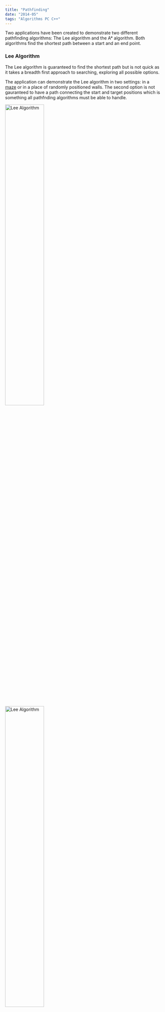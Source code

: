 ```yaml
---
title: "Pathfinding"
date: "2014-05"
tags: "Algorithms PC C++"
---
```


Two applications have been created to demonstrate two different pathfinding algorithms:
The Lee algorithm and the A* algorithm. Both algorithms find the shortest path between a start and an end point.

### Lee Algorithm

The Lee algorithm is guaranteed to find the shortest path but is not quick as it takes a breadth first
approach to searching, exploring all possible options.

The application can demonstrate the Lee algorithm in two settings:
in a <a href="/projects/maze-generator">maze</a> or in a place of randomly
positioned walls. The second option is not gauranteed to have a path connecting the start and target positions
which is something all pathfnding algorithms must be able to handle.

<Image alt="Lee Algorithm" width="50%" maxWidth="240px" src="/assets/projects/pathfinding/lee_00.gif"/>
<Image alt="Lee Algorithm" width="50%" maxWidth="240px" src="/assets/projects/pathfinding/lee_01.gif"/>
<br/><br/>
<Image alt="Lee Algorithm" width="50%" maxWidth="240px" src="/assets/projects/pathfinding/lee_00.png"/>
<Image alt="Lee Algorithm" width="50%" maxWidth="240px" src="/assets/projects/pathfinding/lee_01.png"/>
<br/><br/>
<Image alt="Lee Algorithm" width="50%" maxWidth="240px" src="/assets/projects/pathfinding/lee_02.gif"/>
<Image alt="Lee Algorithm" width="50%" maxWidth="240px" src="/assets/projects/pathfinding/lee_03.gif"/>
<br/><br/>
<Image alt="Lee Algorithm" width="50%" maxWidth="240px" src="/assets/projects/pathfinding/lee_02.png"/>
<Image alt="Lee Algorithm" width="50%" maxWidth="240px" src="/assets/projects/pathfinding/lee_03.png"/>

### A* Algorithm

The A* algorithm incorporates heuristics, allowing a 'best-fit-depth-search' method to be executed.
Depending on the number of obstacles this greatly reduces the number of cells checked compared to the Lee algorithm.

The heuristic method used by the implementation is the <a href="https://en.wikipedia.org/wiki/Taxicab_geometry">Manhattan method</a> which
adds the horizontal and vertical distance from the current cell to the target cell.
This method is sufficient as the implementation does not take diagonal movement into consideration.

Like the Lee algorithm, the A* algorithm can be demonstrated in two settings:
in a <a href="/projects/maze-generator">maze</a> or in a place of randomly
positioned walls.

<Image alt="A Star Algorithm" width="50%" maxWidth="240px" src="/assets/projects/pathfinding/a_star_00.gif"/>
<Image alt="A Star Algorithm" width="50%" maxWidth="240px" src="/assets/projects/pathfinding/a_star_01.gif"/>
<br/><br/>
<Image alt="A Star Algorithm" width="50%" maxWidth="240px" src="/assets/projects/pathfinding/a_star_00.png"/>
<Image alt="A Star Algorithm" width="50%" maxWidth="240px" src="/assets/projects/pathfinding/a_star_01.png"/>
<br/><br/>
<Image alt="A Star Algorithm" width="50%" maxWidth="240px" src="/assets/projects/pathfinding/a_star_02.gif"/>
<Image alt="A Star Algorithm" width="50%" maxWidth="240px" src="/assets/projects/pathfinding/a_star_03.gif"/>
<br/><br/>
<Image alt="A Star Algorithm" width="50%" maxWidth="240px" src="/assets/projects/pathfinding/a_star_02.png"/>
<Image alt="A Star Algorithm" width="50%" maxWidth="240px" src="/assets/projects/pathfinding/a_star_03.png"/>